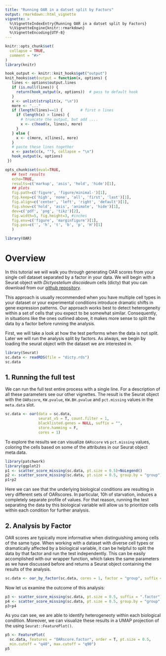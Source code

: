 ```yaml
---
title: "Running OAR in a datset split by Factors"
output: rmarkdown::html_vignette
vignette: >
  %\VignetteIndexEntry{Running OAR in a datset split by Factors}
  %\VignetteEngine{knitr::rmarkdown}
  %\VignetteEncoding{UTF-8}
---
```


```r
knitr::opts_chunk$set(
  collapse = TRUE,
  comment = "#>"
)
library(knitr)

hook_output <- knitr::knit_hooks$get("output")
knit_hooks$set(output = function(x, options) {
   lines <- options$output.lines
   if (is.null(lines)) {
     return(hook_output(x, options))  # pass to default hook
   }
   x <- unlist(strsplit(x, "\n"))
   more <- "..."
   if (length(lines)==1) {        # first n lines
     if (length(x) > lines) {
       # truncate the output, but add ....
       x <- c(head(x, lines), more)
     }
   } else {
     x <- c(more, x[lines], more)
   }
   # paste these lines together
   x <- paste(c(x, ""), collapse = "\n")
   hook_output(x, options)
 })

opts_chunk$set(eval=TRUE,
   ## text results
   echo=TRUE,
   results=c('markup', 'asis', 'hold', 'hide')[1],
   ## plots
   fig.path=c('figure', 'figure/minimal-')[1],
   fig.keep=c('high', 'none', 'all', 'first', 'last')[1],
   fig.align=c('center', 'left', 'right', 'default')[1],
   fig.show=c('hold', 'asis', 'animate', 'hide')[1],
   dev=c('pdf', 'png', 'tikz')[2],
   fig.width=5, fig.height=3, #inches
   fig.env=c('figure', 'marginfigure')[1],
   fig.pos=c('', 'h', 't', 'b', 'p', 'H')[1]
   )
```

```r
library(OAR)
```

# Overview

In this tutorial we will walk you through generating OAR scores from your single cell dataset separated by a factor in your data. We will begin with a Seurat object with *Dictyostelium discoideum* cells (dicty) that you can download from our [github repository](#0).

This approach is usually recommended when you have multiple cell types in your dataset or your experimental conditions introduce dramatic shifts in gene expression patterns. Our approach works best to detect heterogeneity within a set of cells that you expect to be somewhat similar. Consequently, in situations like the ones outlined above, it makes more sense to split the data by a factor before running the analysis.

First, we will take a look at how the test performs when the data is not split. Later we will run the analysis split by factors. As always, we begin by loading the seurat object with the dataset we are interested in.

```r
library(Seurat)
sc.data <- readRDS(file = "dicty.rds")
sc.data
```

## 1. Running the full test

We can run the full test entire process with a single line. For a description of all these parameters see our other vignettes. The result is the Seurat object with the `OARscore`, `KW.pvalue`, `KW.BH.pvalue` and `pct.missing` values in the `meta.data` slot.

```r
sc.data <- oar(data = sc.data, 
               seurat_v5 = T, count.filter = 1,
               blacklisted.genes = NULL, suffix = "",
               store.hamming = F,
               cores = 1)
```

To explore the results we can visualize `OARscore` vs `pct.missing` values, coloring the cells based on some of the attributes in our Seurat object meta.data.

```r
library(patchwork)
library(ggplot2)
p1 <- scatter_score_missing(sc.data, pt.size = 0.5)+NoLegend()
p2 <- scatter_score_missing(sc.data, pt.size = 0.5, group.by = "group")
p1+p2
```

Here we can see that the underlying biological conditions are resulting in very different sets of OARscores. In particular, 10h of starvation, induces a completely separate profile of values. For that reason, running the test separating the data by this biological variable will allow us to prioritize cells within each condition for further analysis.

## 2. Analysis by Factor

OAR scores are typically more informative when distinguishing among cells of the same type. When working with a dataset with diverse cell types or dramatically affected by a biological variable, it can be helpful to split the data by that factor and run the test independently. This can be easily accomplished with our wrapper function, which takes the same parameters as we have discussed before and returns a Seurat object containing the results of the analysis.

```r
sc.data <- oar_by_factor(sc.data, cores = 1, factor = "group", suffix = ".factor")
```

Now let us examine the outcome of this analysis:

```r
p3 <- scatter_score_missing(sc.data, pt.size = 0.5, suffix = ".factor")+NoLegend()
p4 <- scatter_score_missing(sc.data, pt.size = 0.5, group.by = "group", suffix = ".factor")
p3+p4
```

As you can see, we are able to identify heterogeneoty within each biological condition. Moreover, we can visualize these results in a UMAP projection of the using `Seurat::FeaturePlot()`.

```r
p5 <- FeaturePlot(
  sc.data, features = "OARscore.factor", order = T, pt.size = 0.5, 
  min.cutoff = "q40", max.cutoff = "q90")
p5
```
